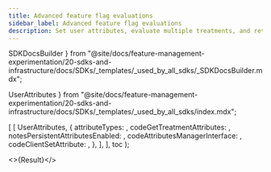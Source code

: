 ```yaml
---
title: Advanced feature flag evaluations
sidebar_label: Advanced feature flag evaluations
description: Set user attributes, evaluate multiple treatments, and retrieve treatment config data.
---
```


  SDKDocsBuilder
} from "@site/docs/feature-management-experimentation/20-sdks-and-infrastructure/docs/SDKs/_templates/_used_by_all_sdks/_SDKDocsBuilder.mdx";

  UserAttributes
} from "@site/docs/feature-management-experimentation/20-sdks-and-infrastructure/docs/SDKs/_templates/_used_by_all_sdks/index.mdx";



  [
    [
      UserAttributes,
      {
        attributeTypes:                   <AttributeTypes />,
        codeGetTreatmentAttributes:       <GetTreatmentAttributes />,
        notesPersistentAttributesEnabled: <NotesPersistentAttributes />,
        codeAttributesManagerInterface:   <AttributesManagerInterface />,
        codeClientSetAttribute:           <ClientSetAttribute />,
      },
    ],
  ],
  toc
);

<>{Result}</>